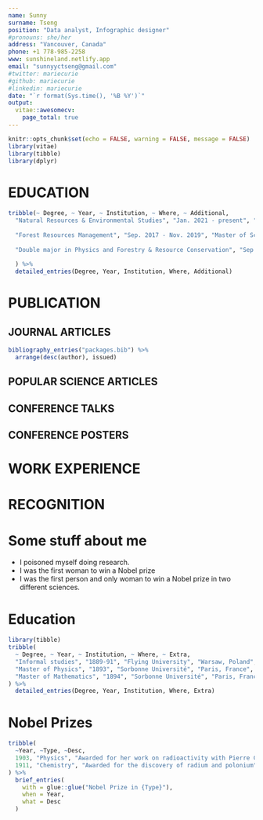 ```yaml
---
name: Sunny
surname: Tseng
position: "Data analyst, Infographic designer"
#pronouns: she/her
address: "Vancouver, Canada"
phone: +1 778-985-2258
www: sunshineland.netlify.app
email: "sunnyyctseng@gmail.com"
#twitter: mariecurie
#github: mariecurie
#linkedin: mariecurie
date: "`r format(Sys.time(), '%B %Y')`"
output:
  vitae::awesomecv:
    page_total: true
---
```


```r
knitr::opts_chunk$set(echo = FALSE, warning = FALSE, message = FALSE)
library(vitae)
library(tibble)
library(dplyr)
```




# EDUCATION

```r
tribble(~ Degree, ~ Year, ~ Institution, ~ Where, ~ Additional,
  "Natural Resources & Environmental Studies", "Jan. 2021 - present", "Ph.D, University of Northern British Columbia", "Prince George, Canada", list("Supervisory committee: Ken A. Otter, Heather Bryan, Joseph Shea, and Dexter Hodder", "Thesis: Broad-scaled avian biodiversity assessment with passive acoustic monitoring"),
  
  "Forest Resources Management", "Sep. 2017 - Nov. 2019", "Master of Science, University of British Columbia", "Vancouver, Canada", list("Supervisory committee: Bianca N.I. Eskelson, Kathy Martin, and Nicholas C. Coops", "Thesis: Innovative and conventional modelling for avian acoustic and fire severity analyses"),
  
  "Double major in Physics and Forestry & Resource Conservation", "Sep. 2012 - Jun. 2017", "Bachelor of Science, National Taiwan University", "Taipei, Taiwan", list("Supervisor: Shi-Wei Chu", "Thesis: High spatio-temporal-resolution detection of chlorophyll fluorescence dynamics from a single chloroplast", "Forestry GPA: 3.96/4.0; Physics GPA: 3.40/4.0; Cumulative GPA: 3.65/4.0")
  
  ) %>%
  detailed_entries(Degree, Year, Institution, Where, Additional)
```

# PUBLICATION

## JOURNAL ARTICLES
```r
bibliography_entries("packages.bib") %>%
  arrange(desc(author), issued)
```

## POPULAR SCIENCE ARTICLES



## CONFERENCE TALKS



## CONFERENCE POSTERS



# WORK EXPERIENCE

# RECOGNITION


\newpage

# Some stuff about me

 * I poisoned myself doing research.
 * I was the first woman to win a Nobel prize
 * I was the first person and only woman to win a Nobel prize in two different sciences.

# Education

```r
library(tibble)
tribble(
  ~ Degree, ~ Year, ~ Institution, ~ Where, ~ Extra, 
  "Informal studies", "1889-91", "Flying University", "Warsaw, Poland", "bla",
  "Master of Physics", "1893", "Sorbonne Université", "Paris, France", "bla1",
  "Master of Mathematics", "1894", "Sorbonne Université", "Paris, France", "bla2",
) %>%
  detailed_entries(Degree, Year, Institution, Where, Extra)
```

# Nobel Prizes

```r
tribble(
  ~Year, ~Type, ~Desc,
  1903, "Physics", "Awarded for her work on radioactivity with Pierre Curie and Henri Becquerel",
  1911, "Chemistry", "Awarded for the discovery of radium and polonium"
) %>%
  brief_entries(
    with = glue::glue("Nobel Prize in {Type}"),
    when = Year,
    what = Desc
  )
```


